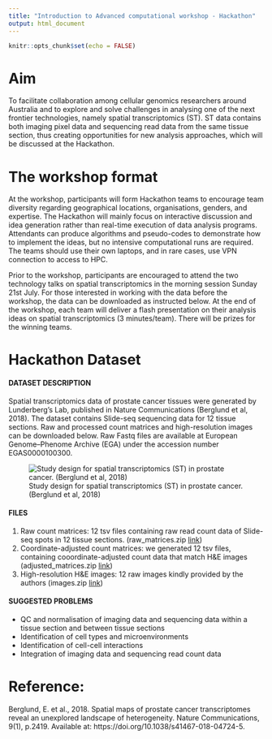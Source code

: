 ```yaml
---
title: "Introduction to Advanced computational workshop - Hackathon"
output: html_document
---
```


```r
knitr::opts_chunk$set(echo = FALSE)
```


# Aim 
To facilitate collaboration among cellular genomics researchers around Australia and to explore and solve challenges in analysing one of the next frontier technologies, namely spatial transcriptomics (ST). ST data contains both imaging pixel data and sequencing read data from the same tissue section, thus creating opportunities for new analysis approaches, which will be discussed at the Hackathon.  

# The workshop format 

At the workshop, participants will form Hackathon teams to encourage team diversity regarding geographical locations, organisations, genders, and expertise. The Hackathon will mainly focus on interactive discussion and idea generation rather than real-time execution of data analysis programs. Attendants can produce algorithms and pseudo-codes to demonstrate how to implement the ideas, but no intensive computational runs are required. The teams should use their own laptops, and in rare cases, use VPN connection to access to HPC.

Prior to the workshop, participants are encouraged to attend the two technology talks on spatial transcriptomics in the morning session Sunday 21st July. For those interested in working with the data before the workshop, the data can be downloaded as instructed below. 
At the end of the workshop, each team will deliver a flash presentation on their analysis ideas on spatial transcriptomics (3 minutes/team). There will be prizes for the winning teams.


# Hackathon Dataset

#### DATASET DESCRIPTION 

Spatial transcriptomics data of prostate cancer tissues were generated by Lunderberg’s Lab, published in Nature Communications (Berglund et al, 2018). The dataset contains Slide-seq sequencing data for 12 tissue sections. Raw and processed count matrices and high-resolution images can be downloaded below. Raw Fastq files are available at European Genome–Phenome Archive (EGA) under the accession number EGAS0000100300. 


![Study design for spatial transcriptomics (ST) in prostate cancer. (Berglund et al, 2018)](figures/Berglund_figure.png)


#### FILES 

1.	Raw count matrices: 12 tsv files containing raw read count data of Slide-seq spots in 12 tissue sections. (raw_matrices.zip  [link](http://www.maths.usyd.edu.au/u/SMS/bioinformatics/wwwnb/ProstateCancer/raw_matrices.zip))
2.	Coordinate-adjusted count matrices: we generated 12 tsv files, containing cooordinate-adjusted count data that match H&E images (adjusted_matrices.zip  [link](http://www.maths.usyd.edu.au/u/SMS/bioinformatics/wwwnb/ProstateCancer/adjusted_matrices.zip))
3.	High-resolution H&E images: 12 raw images kindly provided by the authors (images.zip [link](http://www.maths.usyd.edu.au/u/SMS/bioinformatics/wwwnb/ProstateCancer/images.zip))


#### SUGGESTED PROBLEMS

+	QC and normalisation of imaging data and sequencing data within a tissue section and between tissue sections
+	Identification of cell types and microenvironments
+	Identification of cell-cell interactions
+	Integration of imaging data and sequencing read count data  







# Reference:

Berglund, E. et al., 2018. Spatial maps of prostate cancer transcriptomes reveal an unexplored landscape of heterogeneity. Nature Communications, 9(1), p.2419. Available at: https://doi.org/10.1038/s41467-018-04724-5.

